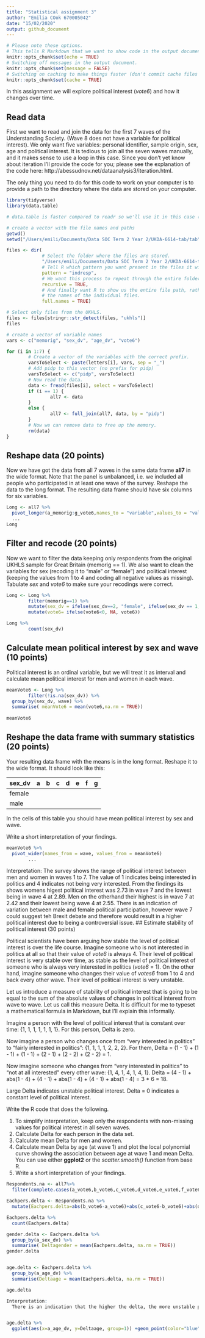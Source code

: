 ```yaml
---
title: "Statistical assignment 3"
author: "Emilia COok 670005042"
date: "15/02/2020"
output: github_document
---
```


```r
# Please note these options.
# This tells R Markdown that we want to show code in the output document.
knitr::opts_chunk$set(echo = TRUE)
# Switching off messages in the output document. 
knitr::opts_chunk$set(message = FALSE)
# Switching on caching to make things faster (don't commit cache files on Github).
knitr::opts_chunk$set(cache = TRUE)
```

In this assignment we will explore political interest (*vote6*) and how it changes over time.

## Read data

First we want to read and join the data for the first 7 waves of the Understanding Society. (Wave 8 does not have a variable for political interest). We only want five variables: personal identifier, sample origin, sex, age and political interest. It is tedious to join all the seven waves manually, and it makes sense to use a loop in this case. Since you don't yet know about iteration I'll provide the code for you; please see the explanation of the code here: http://abessudnov.net/dataanalysis3/iteration.html.

The only thing you need to do for this code to work on your computer is to provide a path to the directory where the data are stored on your computer.

```r
library(tidyverse)
library(data.table)

# data.table is faster compared to readr so we'll use it in this case (the function fread()). You need to install this package first to be able to run this code.

# create a vector with the file names and paths
getwd()
setwd("/Users/emili/Documents/Data SOC Term 2 Year 2/UKDA-6614-tab/tab")

files <- dir(
             # Select the folder where the files are stored.
             "/Users/emili/Documents/Data SOC Term 2 Year 2/UKDA-6614-tab/tab",
             # Tell R which pattern you want present in the files it will display.
             pattern = "indresp",
             # We want this process to repeat through the entire folder.
             recursive = TRUE,
             # And finally want R to show us the entire file path, rather than just
             # the names of the individual files.
             full.names = TRUE)

# Select only files from the UKHLS.
files <- files[stringr::str_detect(files, "ukhls")]
files

# create a vector of variable names
vars <- c("memorig", "sex_dv", "age_dv", "vote6")

for (i in 1:7) {
        # Create a vector of the variables with the correct prefix.
        varsToSelect <- paste(letters[i], vars, sep = "_")
        # Add pidp to this vector (no prefix for pidp)
        varsToSelect <- c("pidp", varsToSelect)
        # Now read the data. 
        data <- fread(files[i], select = varsToSelect)
        if (i == 1) {
                all7 <- data  
        }
        else {
                all7 <- full_join(all7, data, by = "pidp")
        }
        # Now we can remove data to free up the memory.
        rm(data)
} 

```

## Reshape data (20 points)

Now we have got the data from all 7 waves in the same data frame **all7** in the wide format. Note that the panel is unbalanced, i.e. we included all people who participated in at least one wave of the survey. Reshape the data to the long format. The resulting data frame should have six columns for six variables.

```r
Long <- all7 %>%
  pivot_longer(a_memorig:g_vote6,names_to = "variable",values_to = "value") %>% separate(variable, into = c("wave", "variable"), sep = "_", extra = "merge") %>% pivot_wider(names_from = variable, values_from = value)
  ...
Long
```

## Filter and recode (20 points)

Now we want to filter the data keeping only respondents from the original UKHLS sample for Great Britain (memorig == 1). We also want to clean the variables for sex (recoding it to "male" or "female") and political interest (keeping the values from 1 to 4 and coding all negative values as missing). Tabulate *sex* and *vote6* to make sure your recodings were correct. 

```r
Long <- Long %>%
        filter(memorig==1) %>%
        mutate(sex_dv = ifelse(sex_dv==2, "female", ifelse(sex_dv == 1, "male", NA))) %>%
        mutate(vote6= ifelse(vote6<0, NA, vote6))

Long %>%
        count(sex_dv)

```

## Calculate mean political interest by sex and wave (10 points)

Political interest is an ordinal variable, but we will treat it as interval and calculate mean political interest for men and women in each wave.

```r
meanVote6 <- Long %>%
        filter(!is.na(sex_dv)) %>%
  group_by(sex_dv, wave) %>%
  summarise( meanVote6 = mean(vote6,na.rm = TRUE))
        
meanVote6
```

## Reshape the data frame with summary statistics (20 points)

Your resulting data frame with the means is in the long format. Reshape it to the wide format. It should look like this:

| sex_dv  | a  | b  | c  | d  |  e | f  | g  |
|---      |--- |--- |--- |--- |--- |--- |--- |
| female  |    |    |    |    |    |    |    |
| male    |    |    |    |    |    |    |    |

In the cells of this table you should have mean political interest by sex and wave.

Write a short interpretation of your findings.

```r
meanVote6 %>%
  pivot_wider(names_from = wave, values_from = meanVote6)
        ...
```
Interpretation:
The survey shows the range of political interest between men and women in waves 1 to 7. The value of 1 indicates being interested in politics and 4 indicates not being very interested. From the findings its shows womens higest political interest was 2.73 in wave 7 and the lowest being in wave 4 at 2.89. Men on the otherhand their highest is in wave 7 at 2.42 and their lowest being wave 4 at 2.55. There is an indication of variation between male and female political participation, however wave 7 could suggest teh Brexit debate and therefore would result in a higher political interest due to being a controversial issue.
## Estimate stability of political interest (30 points)

Political scientists have been arguing how stable the level of political interest is over the life course. Imagine someone who is not interested in politics at all so that their value of *vote6* is always 4. Their level of political interest is very stable over time, as stable as the level of political interest of someone who is always very interested in politics (*vote6* = 1). On the other hand, imagine someone who changes their value of *votes6* from 1 to 4 and back every other wave. Their level of political interest is very unstable.

Let us introduce a measure of stability of political interest that is going to be equal to the sum of the absolute values of changes in political interest from wave to wave. Let us call this measure Delta. It is difficult for me to typeset a mathematical formula in Markdown, but I'll explain this informally.

Imagine a person with the level of political interest that is constant over time: {1, 1, 1, 1, 1, 1, 1}. For this person, Delta is zero.

Now imagine a person who changes once from "very interested in politics" to "fairly interested in politics": {1, 1, 1, 1, 2, 2, 2}. For them, Delta = (1 - 1) + (1 - 1) + (1 - 1) + (2 - 1) + (2 - 2) + (2 - 2) = 1.

Now imagine someone who changes from "very interested in politics" to "not at all interested" every other wave: {1, 4, 1, 4, 1, 4, 1}. Delta = (4 - 1) + abs(1 - 4) + (4 - 1) + abs(1 - 4) + (4 - 1) + abs(1 - 4) = 3 * 6 = 18.

Large Delta indicates unstable political interest. Delta = 0 indicates a constant level of political interest.

Write the R code that does the following.

1. To simplify interpretation, keep only the respondents with non-missing values for political interest in all seven waves.
2. Calculate Delta for each person in the data set.
3. Calculate mean Delta for men and women.
4. Calculate mean Delta by age (at wave 1) and plot the local polynomial curve showing the association between age at wave 1 and mean Delta. You can use either **ggplot2** or the *scatter.smooth()* function from base R.
5. Write a short interpretation of your findings.

```r
Respondents.na <- all7%>%
  filter(complete.cases(a_vote6,b_vote6,c_vote6,d_vote6,e_vote6,f_vote6, g_vote6))

Eachpers.delta <- Respondents.na %>%
  mutate(Eachpers.delta=abs(b_vote6-a_vote6)+abs(c_vote6-b_vote6)+abs(d_vote6-c_vote6)+abs(e_vote6-d_vote6)+abs(f_vote6-e_vote6)+abs(g_vote6-f_vote6))

Eachpers.delta %>%
  count(Eachpers.delta)

gender.delta <- Eachpers.delta %>%
  group_by(a_sex_dv) %>%
  summarise( Deltagender = mean(Eachpers.delta, na.rm = TRUE))
gender.delta


age.delta <- Eachpers.delta %>%
  group_by(a_age_dv) %>%
  summarise(Deltaage = mean(Eachpers.delta, na.rm = TRUE))

age.delta

Interpretation:
  There is an indication that the higher the delta, the more unstable political interest there is. The table shows that those who are younger have a higher political instability, than those who are younger as it steadily decreases as the age increases. The political interest of those who are older is much more stable, and this suggests that younger people are more politically active.


age.delta %>%
  ggplot(aes(x=a_age_dv, y=Deltaage, group=1)) +geom_point(color="blue", alpha= 0.3, size= 3)
```